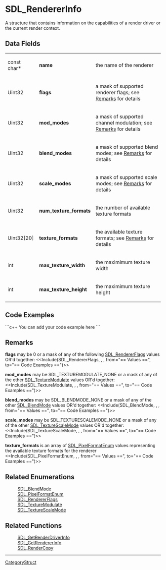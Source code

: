 <!-- pragma section-numbers off -->
<!-- pragma disable-camelcase -->

= SDL_RendererInfo =
A structure that contains information on the capabilities of a render driver or the current render context.


== Data Fields ==
{|
|const char*
|'''name'''
|the name of the renderer
|-
|Uint32
|'''flags'''
|a mask of supported renderer flags; see [[#flags|Remarks]] for details
|-
|Uint32
|'''mod_modes'''
|a mask of supported channel modulation; see [[#mod_modes|Remarks]] for details
|-
|Uint32
|'''blend_modes'''
|a mask of supported blend modes; see [[#blend_modes|Remarks]] for details
|-
|Uint32
|'''scale_modes'''
|a mask of supported scale modes; see [[#scale_modes|Remarks]] for details
|-
|Uint32
|'''num_texture_formats'''
|the number of available texture formats
|-
|Uint32[20]
|'''texture_formats'''
|the available texture formats; see [[#texture_formats|Remarks]] for details
|-
|int
|'''max_texture_width'''
|the maximimum texture width
|-
|int
|'''max_texture_height'''
|the maximimum texture height
|}

<!-- # Use the following markup to display values on a related function page: <<Include(SDL_RendererInfo, , , from="== Data Fields ==", to="== Code Examples ==")>> -->

== Code Examples ==
```c++
You can add your code example here
```

== Remarks ==
<span id="flags"></span> '''flags''' may be 0 or a mask of any of the following [[SDL_RendererFlags]] values OR'd together:  <<Include(SDL_RendererFlags, , , from="== Values ==", to="== Code Examples ==")>>

<span id="mod_modes"></span> '''mod_modes''' may be SDL_TEXTUREMODULATE_NONE or a mask of any of the other [[SDL_TextureModulate]] values OR'd together:  <<Include(SDL_TextureModulate, , , from="== Values ==", to="== Code Examples ==")>>

<span id="blend_modes"></span> '''blend_modes''' may be SDL_BLENDMODE_NONE or a mask of any of the other [[SDL_BlendMode]] values OR'd together: <<Include(SDL_BlendMode, , , from="== Values ==", to="== Code Examples ==")>>

<span id="scale_modes"></span> '''scale_modes''' may be SDL_TEXTURESCALEMODE_NONE or a mask of any of the other [[SDL_TextureScaleMode]] values OR'd together: <<Include(SDL_TextureScaleMode, , , from="== Values ==", to="== Code Examples ==")>>

<span id="texture_formats"></span> '''texture_formats''' is an array of [[SDL_PixelFormatEnum]] values representing the available texture formats for the renderer <<Include(SDL_PixelFormatEnum, , , from="== Values ==", to="== Code Examples ==")>>

== Related Enumerations ==
:[[SDL_BlendMode]]
:[[SDL_PixelFormatEnum]]
:[[SDL_RendererFlags]]
:[[SDL_TextureModulate]]
:[[SDL_TextureScaleMode]]

== Related Functions ==
:[[SDL_GetRenderDriverInfo]]
:[[SDL_GetRendererInfo]]
:[[SDL_RenderCopy]]

----
[[CategoryStruct]]
